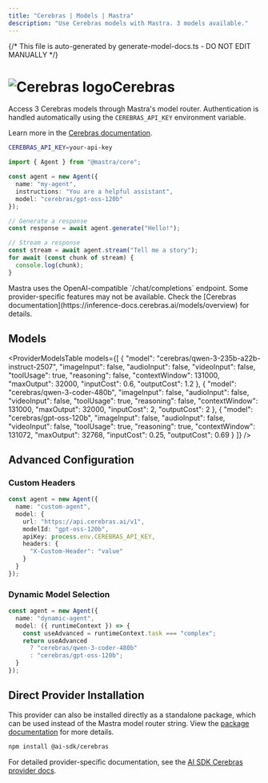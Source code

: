 ```yaml
---
title: "Cerebras | Models | Mastra"
description: "Use Cerebras models with Mastra. 3 models available."
---
```


{/* This file is auto-generated by generate-model-docs.ts - DO NOT EDIT MANUALLY */}


# <img src="https://models.dev/logos/cerebras.svg" alt="Cerebras logo" className="inline w-8 h-8 mr-2 align-middle dark:invert dark:brightness-0 dark:contrast-200" />Cerebras

Access 3 Cerebras models through Mastra's model router. Authentication is handled automatically using the `CEREBRAS_API_KEY` environment variable.

Learn more in the [Cerebras documentation](https://inference-docs.cerebras.ai/models/overview).

```bash
CEREBRAS_API_KEY=your-api-key
```

```typescript
import { Agent } from "@mastra/core";

const agent = new Agent({
  name: "my-agent",
  instructions: "You are a helpful assistant",
  model: "cerebras/gpt-oss-120b"
});

// Generate a response
const response = await agent.generate("Hello!");

// Stream a response
const stream = await agent.stream("Tell me a story");
for await (const chunk of stream) {
  console.log(chunk);
}
```

<Callout type="info">
Mastra uses the OpenAI-compatible `/chat/completions` endpoint. Some provider-specific features may not be available. Check the [Cerebras documentation](https://inference-docs.cerebras.ai/models/overview) for details.
</Callout>

## Models

<ProviderModelsTable 
  models={[
  {
    "model": "cerebras/qwen-3-235b-a22b-instruct-2507",
    "imageInput": false,
    "audioInput": false,
    "videoInput": false,
    "toolUsage": true,
    "reasoning": false,
    "contextWindow": 131000,
    "maxOutput": 32000,
    "inputCost": 0.6,
    "outputCost": 1.2
  },
  {
    "model": "cerebras/qwen-3-coder-480b",
    "imageInput": false,
    "audioInput": false,
    "videoInput": false,
    "toolUsage": true,
    "reasoning": false,
    "contextWindow": 131000,
    "maxOutput": 32000,
    "inputCost": 2,
    "outputCost": 2
  },
  {
    "model": "cerebras/gpt-oss-120b",
    "imageInput": false,
    "audioInput": false,
    "videoInput": false,
    "toolUsage": true,
    "reasoning": true,
    "contextWindow": 131072,
    "maxOutput": 32768,
    "inputCost": 0.25,
    "outputCost": 0.69
  }
]}
/>

## Advanced Configuration

### Custom Headers

```typescript
const agent = new Agent({
  name: "custom-agent",
  model: {
    url: "https://api.cerebras.ai/v1",
    modelId: "gpt-oss-120b",
    apiKey: process.env.CEREBRAS_API_KEY,
    headers: {
      "X-Custom-Header": "value"
    }
  }
});
```

### Dynamic Model Selection

```typescript
const agent = new Agent({
  name: "dynamic-agent",
  model: ({ runtimeContext }) => {
    const useAdvanced = runtimeContext.task === "complex";
    return useAdvanced 
      ? "cerebras/qwen-3-coder-480b"
      : "cerebras/gpt-oss-120b";
  }
});
```

## Direct Provider Installation

This provider can also be installed directly as a standalone package, which can be used instead of the Mastra model router string. View the [package documentation](https://www.npmjs.com/package/@ai-sdk/cerebras) for more details.

```bash npm2yarn copy
npm install @ai-sdk/cerebras
```

For detailed provider-specific documentation, see the [AI SDK Cerebras provider docs](https://ai-sdk.dev/providers/ai-sdk-providers/cerebras).
